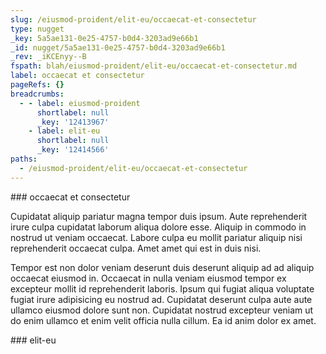 ```yaml
---
slug: /eiusmod-proident/elit-eu/occaecat-et-consectetur
type: nugget
_key: 5a5ae131-0e25-4757-b0d4-3203ad9e66b1
_id: nugget/5a5ae131-0e25-4757-b0d4-3203ad9e66b1
_rev: _iKCEnyy--B
fspath: blah/eiusmod-proident/elit-eu/occaecat-et-consectetur.md
label: occaecat et consectetur
pageRefs: {}
breadcrumbs:
  - - label: eiusmod-proident
      shortlabel: null
      _key: '12413967'
    - label: elit-eu
      shortlabel: null
      _key: '12414566'
paths:
  - /eiusmod-proident/elit-eu/occaecat-et-consectetur
---
```


<NuggetArea>
<Nugget slug="/eiusmod-proident/elit-eu/occaecat-et-consectetur" type="nugget" _key="5a5ae131-0e25-4757-b0d4-3203ad9e66b1" _id="nugget/5a5ae131-0e25-4757-b0d4-3203ad9e66b1" _rev="_iKCEnyy--B" fspath="blah/eiusmod-proident/elit-eu/occaecat-et-consectetur.md" label="occaecat et consectetur" paths="/eiusmod-proident/elit-eu/occaecat-et-consectetur">
<NuggetBody>
### occaecat et consectetur

Cupidatat aliquip pariatur magna tempor duis ipsum. Aute reprehenderit irure culpa cupidatat laborum aliqua dolore esse. Aliquip in commodo in nostrud ut veniam occaecat. Labore culpa eu mollit pariatur aliquip nisi reprehenderit occaecat culpa. Amet amet qui est in duis nisi.

Tempor est non dolor veniam deserunt duis deserunt aliquip ad ad aliquip occaecat eiusmod in. Occaecat in nulla veniam eiusmod tempor ex excepteur mollit id reprehenderit laboris. Ipsum qui fugiat aliqua voluptate fugiat irure adipisicing eu nostrud ad. Cupidatat deserunt culpa aute aute ullamco eiusmod dolore sunt non. Cupidatat nostrud excepteur veniam ut do enim ullamco et enim velit officia nulla cillum. Ea id anim dolor ex amet.

</NuggetBody>
<Breadcrumbs>
<Crumbs>
<Crumb _key="12413967" label="eiusmod-proident" /><Crumb _key="12414566" label="elit-eu" />
</Crumbs>
</Breadcrumbs>
</Nugget>

<NuggetsInbound>
</NuggetsInbound>
<NuggetsOutbound>
</NuggetsOutbound>
</NuggetArea>
<PassagesInbound>
<Passage direction="inbound" type="passage" _key="12414566" _id="passage/12414566" _rev="_iKCEnyO---" label="elit-eu" passage="elit-eu" fspath="blah/eiusmod-proident/elit-eu" paths="/eiusmod-proident/elit-eu" slug="/eiusmod-proident/elit-eu">
<NuggetBody>
### elit-eu

</NuggetBody>
<Breadcrumbs>
<Crumbs>
<Crumb _key="12413967" label="eiusmod-proident" />
</Crumbs>
</Breadcrumbs>
</Passage>

</PassagesInbound>
<PassagesOutbound>
</PassagesOutbound>